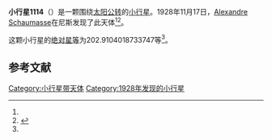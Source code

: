 {{Infobox planet
| bgcolour = #FFFFC0
| name = 1114 Lorraine
| symbol = 
| image = 
| caption = 
| discovery = yes
| discovery_ref = 
| discoverer = [[Alexandre_Schaumasse|Alexandre Schaumasse]]
| discovery_site = [[尼斯|尼斯]] 
| discovered = 1928年11月17日
| designations = yes
| mp_name = 
| named_after = 
| alt_names = 1928 WA/ 1971 YK / A906 UE
| mp_category = [[主带小行星|主带小行星]]
| orbit_ref = <ref name="a">[http://ssd.jpl.nasa.gov/sbdb.cgi?sstr=1114 1114 Lorraine] {{Wayback|url=http://ssd.jpl.nasa.gov/sbdb.cgi?sstr=1114 |date=20140817193455 }}，小行星數據庫瀏覽器（JPL Small-Body Database Browser）－[[美国国家航空航天局|美国国家航空航天局]]喷气推进实验室</ref>
| epoch = 2456400.5 (2013年4月18日更新)
| aphelion = {{convert|3.321278688861013|AU|km|3|abbr=on|lk=out}}
| perihelion = {{convert|2.868169230550698|AU|km|3|abbr=on}}
| semimajor = {{convert|3.094723959705855|AU|km|3|abbr=on}}
| eccentricity = 0.073206765
| period = 1988.526133 [[日|日]]<br />5.44[[儒略年|儒略年]]
| avg_speed = 
| inclination = 10.74144207307434
| asc_node = 195.542042472363
| mean_anomaly = 
| arg_peri = 202.9104018733747
| satellites = 
| physical_characteristics = yes
| dimensions = 
| mass = 
| density = 
| surface_grav = 
| escape_velocity = 
| sidereal_day = 
| axial_tilt = 
| pole_ecliptic_lat = 
| pole_ecliptic_lon = 
| albedo = 
| temperatures= 
| temp_name1 = 
| mean_temp_1 = 
| max_temp_1 = 
| temp_name2 = 
| max_temp_2 = 
| spectral_type = 
| abs_magnitude = 202.9104018733747
}}

'''小行星1114'''（{{lang-en|1114 Lorraine}}）是一颗围绕[[太阳|太阳]][[公转|公转]]的[[小行星|小行星]]。1928年11月17日，[[Alexandre_Schaumasse|Alexandre Schaumasse]]在尼斯发现了此天体<ref name="a" /><ref>{{cite news|title=小行星列表|url=http://cfa-www.harvard.edu/iau/lists/NumberedMPs.txt|accessdate=2013-07-08|newspaper=哈佛大学|archive-date=2008-05-17|archive-url=https://web.archive.org/web/20080517010638/http://cfa-www.harvard.edu/iau/lists/NumberedMPs.txt|dead-url=no}}</ref>。

这颗小行星的[[绝对星等|绝对星等]]为202.9104018733747等<ref name="a" />。

==参考文献==
{{reflist}}
{{Minor Planet Number|[[小行星1113|小行星1113]]|[[小行星1115|小行星1115]]}}

{{小天体}}

[[Category:小行星带天体|Category:小行星带天体]]
[[Category:1928年发现的小行星|Category:1928年发现的小行星]]

{{asteroid-stub}}